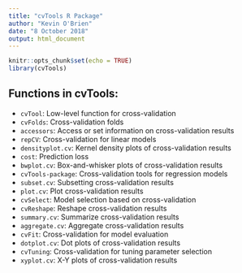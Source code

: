 ---
title: "cvTools R Package"
author: "Kevin O'Brien"
date: "8 October 2018"
output: html_document
---

```{r setup, include=FALSE}
knitr::opts_chunk$set(echo = TRUE)
library(cvTools)
```


## Functions in cvTools: 


* ``cvTool``: Low-level function for cross-validation
* ``cvFolds``: Cross-validation folds
* ``accessors``: Access or set information on cross-validation results
* ``repCV``: Cross-validation for linear models
* ``densityplot.cv``: Kernel density plots of cross-validation results
* ``cost``: Prediction loss
* ``bwplot.cv``: Box-and-whisker plots of cross-validation results
* ``cvTools-package``: Cross-validation tools for regression models
* ``subset.cv``: Subsetting cross-validation results
* ``plot.cv``: Plot cross-validation results
* ``cvSelect``: Model selection based on cross-validation
* ``cvReshape``: Reshape cross-validation results
* ``summary.cv``: Summarize cross-validation results
* ``aggregate.cv``: Aggregate cross-validation results
* ``cvFit``: Cross-validation for model evaluation
* ``dotplot.cv``: Dot plots of cross-validation results
* ``cvTuning``: Cross-validation for tuning parameter selection
* ``xyplot.cv``: X-Y plots of cross-validation results




